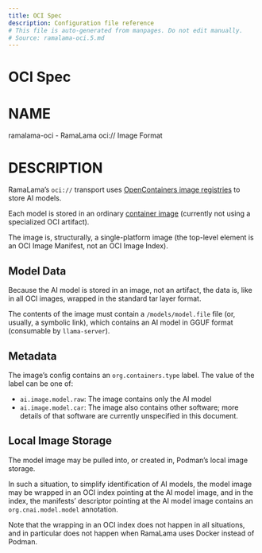 ```yaml
---
title: OCI Spec
description: Configuration file reference
# This file is auto-generated from manpages. Do not edit manually.
# Source: ramalama-oci.5.md
---
```


# OCI Spec

# NAME
ramalama-oci - RamaLama oci:// Image Format

# DESCRIPTION
RamaLama’s `oci://` transport uses [OpenContainers image registries](https://github.com/opencontainers/distribution-spec) to store AI models.

Each model is stored in an ordinary [container image](https://github.com/opencontainers/image-spec) (currently not using a specialized OCI artifact).

The image is, structurally, a single-platform image (the top-level element is an OCI Image Manifest, not an OCI Image Index).

## Model Data

Because the AI model is stored in an image, not an artifact, the data is, like in all OCI images, wrapped in the standard tar layer format.

The contents of the image must contain a `/models/model.file` file (or, usually, a symbolic link),
which contains an AI model in GGUF format (consumable by `llama-server`).

## Metadata

The image’s config contains an `org.containers.type` label. The value of the label can be one of:

- `ai.image.model.raw`: The image contains only the AI model
- `ai.image.model.car`: The image also contains other software; more details of that software are currently unspecified in this document.

## Local Image Storage

The model image may be pulled into, or created in, Podman’s local image storage.

In such a situation, to simplify identification of AI models,
the model image may be wrapped in an OCI index pointing at the AI model image,
and in the index, the manifests’ descriptor pointing at the AI model image contains an `org.cnai.model.model` annotation.

Note that the wrapping in an OCI index does not happen in all situations,
and in particular does not happen when RamaLama uses Docker instead of Podman.